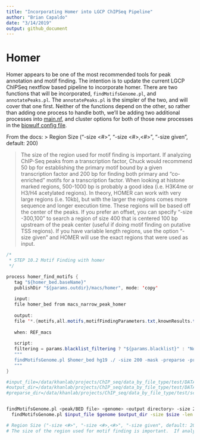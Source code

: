 ```yaml
---
title: "Incorporating Homer into LGCP ChIPSeq Pipeline"
author: "Brian Capaldo"
date: "3/14/2019"
output: github_document
---
```


# Homer

Homer appears to be one of the most recommended tools for peak annotation and motif finding. The intention is to update the current LGCP ChIPSeq nextflow based pipeline to incorporate homer. There are two functions that will be incorporated, `findMotifsGenome.pl`, and `annotatePeaks.pl`. The `annotatePeaks.pl` is the simpler of the two, and will cover that one first. Neither of the functions depend on the other, so rather than adding one process to handle both, we'll be adding two additional processes into [main.nf](../chipseq/main.nf), and cluster options for both of those new processes in the [biowulf config file](../chipseq/conf/biowulf-modules.config).  

From the docs:
> Region Size ("-size <#>", "-size <#>,<#>", "-size given", default: 200)

> The size of the region used for motif finding is important.  If analyzing ChIP-Seq peaks from a transcription factor, Chuck would recommend 50 bp for establishing the primary motif bound by a given transcription factor and 200 bp for finding both primary and "co-enriched" motifs for a transcription factor.  When looking at histone marked regions, 500-1000 bp is probably a good idea (i.e. H3K4me or H3/H4 acetylated regions).  In theory, HOMER can work with very large regions (i.e. 10kb), but with the larger the regions comes more sequence and longer execution time.  These regions will be based off the center of the peaks.  If you prefer an offset, you can specify "-size -300,100" to search a region of size 400 that is centered 100 bp upstream of the peak center (useful if doing motif finding on putative TSS regions).  If you have variable length regions, use the option "-size given" and HOMER will use the exact regions that were used as input.


```java
/*
 * STEP 10.2 Motif Finding with homer
 */

process homer_find_motifs {
   tag "${homer_bed.baseName}"
   publishDir "${params.outdir}/macs/homer", mode: 'copy'
 
   input:
   file homer_bed from macs_narrow_peak_homer
   
   output:
   file '*.{motifs,all.motifs,motifFindingParameters.txt,knownResults.txt,seq.autonorm.tsv,html}' into homer_motifs_results
 
   when: REF_macs
 
   script:
   filtering = params.blacklist_filtering ? "${params.blacklist}" : "No-filtering"
   """
   findMotifsGenome.pl $homer_bed hg19 ./ -size 200 -mask -preparse -preparsedDir ./ -p 4
   """
}
```

```bash

#input_file=/data/khanlab/projects/ChIP_seq/data_by_file_type/test/DATA/Sample_RH4_H3K27ac_001_C_H5TLGBGXX/ROSE_out_narrow_1000/trimmed_AllEnhancers.sorted.table.txt_fpkm3.regular.bed
#output_dir=/data/khanlab/projects/ChIP_seq/data_by_file_type/test/DATA/Sample_RH4_H3K27ac_001_C_H5TLGBGXX/ROSE_out_narrow_1000/motif_regular
#preparse_dir=/data/khanlab/projects/ChIP_seq/data_by_file_type/test/scripts/preparse


findMotifsGenome.pl <peak/BED file> <genome> <output directory> -size 200 -mask -p <# threads> -preparse
  findMotifsGenome.pl $input_file $genome $output_dir -size $size -len $len -preparsedDir $preparsedDir -p $p

# Region Size ("-size <#>", "-size <#>,<#>", "-size given", default: 200)
# The size of the region used for motif finding is important.  If analyzing ChIP-Seq peaks from a transcription factor, Chuck would recommend 50 bp for establishing the primary motif bound by a given transcription factor and 200 bp for finding both primary and "co-enriched" motifs for a transcription factor.  When looking at histone marked regions, 500-1000 bp is probably a good idea (i.e. H3K4me or H3/H4 acetylated regions).  In theory, HOMER can work with very large regions (i.e. 10kb), but with the larger the regions comes more sequence and longer execution time.  These regions will be based off the center of the peaks.  If you prefer an offset, you can specify "-size -300,100" to search a region of size 400 that is centered 100 bp upstream of the peak center (useful if doing motif finding on putative TSS regions).  If you have variable length regions, use the option "-size given" and HOMER will use the exact regions that were used as input.

```

